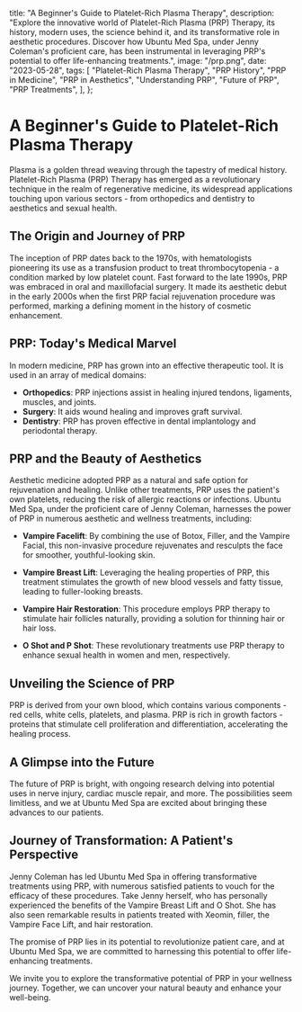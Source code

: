   title: "A Beginner's Guide to Platelet-Rich Plasma Therapy",
  description:
    "Explore the innovative world of Platelet-Rich Plasma (PRP) Therapy, its history, modern uses, the science behind it, and its transformative role in aesthetic procedures. Discover how Ubuntu Med Spa, under Jenny Coleman's proficient care, has been instrumental in leveraging PRP's potential to offer life-enhancing treatments.",
  image: "/prp.png",
  date: "2023-05-28",
  tags: [
    "Platelet-Rich Plasma Therapy",
    "PRP History",
    "PRP in Medicine",
    "PRP in Aesthetics",
    "Understanding PRP",
    "Future of PRP",
    "PRP Treatments",
  ],
};

# A Beginner's Guide to Platelet-Rich Plasma Therapy

Plasma is a golden thread weaving through the tapestry of medical history. Platelet-Rich Plasma (PRP) Therapy has emerged as a revolutionary technique in the realm of regenerative medicine, its widespread applications touching upon various sectors - from orthopedics and dentistry to aesthetics and sexual health.

## The Origin and Journey of PRP

The inception of PRP dates back to the 1970s, with hematologists pioneering its use as a transfusion product to treat thrombocytopenia - a condition marked by low platelet count. Fast forward to the late 1990s, PRP was embraced in oral and maxillofacial surgery. It made its aesthetic debut in the early 2000s when the first PRP facial rejuvenation procedure was performed, marking a defining moment in the history of cosmetic enhancement.

## PRP: Today's Medical Marvel

In modern medicine, PRP has grown into an effective therapeutic tool. It is used in an array of medical domains:

- **Orthopedics**: PRP injections assist in healing injured tendons, ligaments, muscles, and joints.
- **Surgery**: It aids wound healing and improves graft survival.
- **Dentistry**: PRP has proven effective in dental implantology and periodontal therapy.

## PRP and the Beauty of Aesthetics

Aesthetic medicine adopted PRP as a natural and safe option for rejuvenation and healing. Unlike other treatments, PRP uses the patient's own platelets, reducing the risk of allergic reactions or infections. Ubuntu Med Spa, under the proficient care of Jenny Coleman, harnesses the power of PRP in numerous aesthetic and wellness treatments, including:

- **Vampire Facelift**: By combining the use of Botox, Filler, and the Vampire Facial, this non-invasive procedure rejuvenates and resculpts the face for smoother, youthful-looking skin.

- **Vampire Breast Lift**: Leveraging the healing properties of PRP, this treatment stimulates the growth of new blood vessels and fatty tissue, leading to fuller-looking breasts.

- **Vampire Hair Restoration**: This procedure employs PRP therapy to stimulate hair follicles naturally, providing a solution for thinning hair or hair loss.

- **O Shot and P Shot**: These revolutionary treatments use PRP therapy to enhance sexual health in women and men, respectively.

## Unveiling the Science of PRP

PRP is derived from your own blood, which contains various components - red cells, white cells, platelets, and plasma. PRP is rich in growth factors - proteins that stimulate cell proliferation and differentiation, accelerating the healing process.

## A Glimpse into the Future

The future of PRP is bright, with ongoing research delving into potential uses in nerve injury, cardiac muscle repair, and more. The possibilities seem limitless, and we at Ubuntu Med Spa are excited about bringing these advances to our patients.

## Journey of Transformation: A Patient's Perspective

Jenny Coleman has led Ubuntu Med Spa in offering transformative treatments using PRP, with numerous satisfied patients to vouch for the efficacy of these procedures. Take Jenny herself, who has personally experienced the benefits of the Vampire Breast Lift and O Shot. She has also seen remarkable results in patients treated with Xeomin, filler, the Vampire Face Lift, and hair restoration.

The promise of PRP lies in its potential to revolutionize patient care, and at Ubuntu Med Spa, we are committed to harnessing this potential to offer life-enhancing treatments.

We invite you to explore the transformative potential of PRP in your wellness journey. Together, we can uncover your natural beauty and enhance your well-being.
